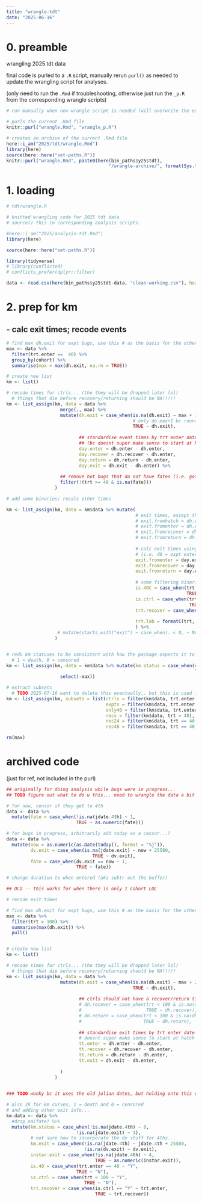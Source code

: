```yaml
---
title: "wrangle-tdt"
date: "2025-06-16"
---
```


# 0. preamble

wrangling 2025 tdt data

final code is purled to a `.R` script, manually rerun `purl()` as needed to update the wrangling script for analyses.

(only need to run the `.Rmd` if troubleshooting, otherwise just run the `_p.R` from the corresponding wrangle scripts)

```r
# run manually when new wrangle script is needed (will overwrite the existing .R)

# purls the current .Rmd file
knitr::purl("wrangle.Rmd", "wrangle_p.R")

# creates an archive of the current .Rmd file
here::i_am("2025/tdt/wrangle.Rmd")
library(here)
source(here::here("set-paths.R"))
knitr::purl("wrangle.Rmd", paste0(here(bin_paths$y25$tdt), 
                                      "/wrangle-archive/", format(Sys.time(), "%y%m%d"), "_wrangle_p.R"))
```


# 1. loading

```r
# tdt/wrangle.R

# knitted wrangling code for 2025 tdt data
# source() this in corresponding analysis scripts.
```

```r
#here::i_am("2025/analysis-tdt.Rmd")
library(here)

source(here::here("set-paths.R"))

library(tidyverse)
# library(conflicted)
# conflicts_prefer(dplyr::filter)
```

```r
data <- read.csv(here(bin_paths$y25$tdt-data, "clean-working.csv"), header = TRUE)
```

# 2. prep for km

## - calc exit times; recode events

```r
# find max dh.exit for expt bugs, use this # as the basis for the others (add +1 to it?)
max <- data %>%
  filter(trt.enter ==  40) %>%
  group_by(cohort) %>%
  summarise(max = max(dh.exit, na.rm = TRUE))

# create new list
km <- list()

# recode times for ctrls... (tho they will be dropped later lol)
  # things that die before recovery/returning should be NA!!!!!
km <- list_assign(km, data = data %>%
                    merge(., max) %>%
                    mutate(dh.exit = case_when(is.na(dh.exit) ~ max + 1, 
                                               # only do max+1 bc round B ctrls were culled after +1 day
                                               TRUE ~ dh.exit), 
                           
                           ## standardise event times by trt enter date 
                           ## (bc doesnt super make sense to start at hatch date..)
                           day.enter = dh.enter - dh.enter,
                           day.recover = dh.recover - dh.enter,
                           day.return = dh.return - dh.enter,
                           day.exit = dh.exit - dh.enter) %>%
                    
                    ## remove hot bugs that do not have fates (i.e. got lost or sth/in progress)
                    filter(!(trt >= 40 & is.na(fate)))
                  )

```

```r
# add some binaries; recalc other times

km <- list_assign(km, data = km$data %>% mutate(
                                                # exit times, except this doesnt make sense lol... recalc w tt.times?
                                                # exit.fromhatch = dh.exit - dh.hatch,
                                                # exit.fromenter = dh.exit - dh.enter,
                                                # exit.fromrecover = dh.exit - dh.recover,
                                                # exit.fromreturn = dh.exit - dh.return,
                                                
                                                # calc exit times using days standardised by expt enter date
                                                # (i.e. d0 = expt enter date)
                                                exit.fromenter = day.exit - day.enter,
                                                exit.fromrecover = day.exit - day.recover,
                                                exit.fromreturn = day.exit - day.return,
                                                
                                                # some filtering binaries and labels
                                                is.40C = case_when(trt.enter == 40 ~ "Y",
                                                                   TRUE ~ "N"),
                                                is.ctrl = case_when(trt < 100 ~ "Y",
                                                                    TRUE ~ "N"),
                                                trt.recover = case_when(is.na(trt.recover) ~ trt.enter,
                                                                        TRUE ~ trt.recover),
                                                trt.lab = formatC(trt, width = 3, flag = "0")
                                                ) %>%
                   # mutate(starts_with("exit") ~ case_when(. < 0, ~ NA_real_)) ## WIP
                  )


# redo km statuses to be consistent with how the package expects it to be coded
  # 1 = death, 0 = censored
km <- list_assign(km, data = km$data %>% mutate(km.status = case_when(dh.exit > max ~ 0,
                                                                      TRUE ~ 1)) %>%
                    select(-max))

# extract subsets
  # TODO 2025-07-16 want to delete this eventually.. but this is used in cohort A analyses
km <- list_assign(km, subsets = list(ctrls = filter(km$data, trt.enter == trt.recover),
                                     expts = filter(km$data, trt.enter != trt.recover),
                                     only40 = filter(km$data, trt.enter == 40),
                                     recs = filter(km$data, trt > 40),
                                     rec24 = filter(km$data, trt == 40 | trt.duration == 24),
                                     rec48 = filter(km$data, trt == 40 | trt.duration == 48)))


```

```r
rm(max)
```

# archived code 

(just for ref, not included in the purl)

```r
## originally for doing analysis while bugs were in progress...
## TODO figure out what to do w this... need to wrangle the data a bit tho (see below section)

# for now, censor if they get to 4th
data <- data %>%
  mutate(fate = case_when(!is.na(jdate.4th) ~ 1,
                          TRUE ~ as.numeric(fate)))

# for bugs in progress, arbitrarily add today as a censor...?
data <- data %>%
  mutate(now = as.numeric(as.Date(today(), format = "%j")),
         dv.exit = case_when(is.na(jdate.exit) ~ now + 25580,
                                TRUE ~ dv.exit),
         fate = case_when(dv.exit == now ~ 1,
                          TRUE ~ fate))

# change duration to when entered (aka subtr out the buffer)
```

```r
## OLD -- this works for when there is only 1 cohort LOL

# recode exit times

# find max dh.exit for expt bugs, use this # as the basis for the others (add +1 to it?)
max <- data %>%
  filter(trt > 100) %>%
  summarise(max(dh.exit)) %>%
  pull()


# create new list
km <- list()

# recode times for ctrls... (tho they will be dropped later lol)
  # things that die before recovery/returning should be NA!!!!!
km <- list_assign(km, data = data %>%
                    mutate(dh.exit = case_when(is.na(dh.exit) ~ max + 2, 
                                               TRUE ~ dh.exit),
                           
                           ## ctrls should not have a recover/return time lol
                           # dh.recover = case_when(trt < 100 & is.na(dh.recover) ~ dh.enter,
                           #                        TRUE ~ dh.recover),
                           # dh.return = case_when(trt < 100 & is.na(dh.return) ~ dh.enter,
                           #                       TRUE ~ dh.return),
                           
                           ## standardise exit times by trt enter date (enter date = d0)
                           # doesnt super make sense to start at hatch date..
                           tt.enter = dh.enter - dh.enter,
                           tt.recover = dh.recover - dh.enter,
                           tt.return = dh.return - dh.enter,
                           tt.exit = dh.exit - dh.enter,
                           
                    )
                  )
  
```

```r

### TODO wonky bc it uses the old julian dates, but holding onto this cuz just in case but otherwise rewritten above

# also JK for km curves, 1 = death and 0 = censored
# and adding other exit info...
km.data <- data %>% 
  #drop_na(fate) %>%
  mutate(km.status = case_when(!is.na(jdate.4th) ~ 0,
                          !is.na(jdate.exit) ~ 1),
         # not sure how to incorporate the dv stuff for 4ths...
         km.exit = case_when(!is.na(jdate.4th) ~ jdate.4th + 25580,
                             !is.na(dv.exit) ~ dv.exit),
         instar.exit = case_when(!is.na(jdate.4th) ~ 4,
                                 TRUE ~ as.numeric(instar.exit)),
         is.40 = case_when(trt.enter == 40 ~ "Y",
                          TRUE ~ "N"),
         is.ctrl = case_when(trt < 100 ~ "Y",
                             TRUE ~ "N"),
         trt.recover = case_when(is.ctrl == "Y" ~ trt.enter,
                                 TRUE ~ trt.recover))
```



